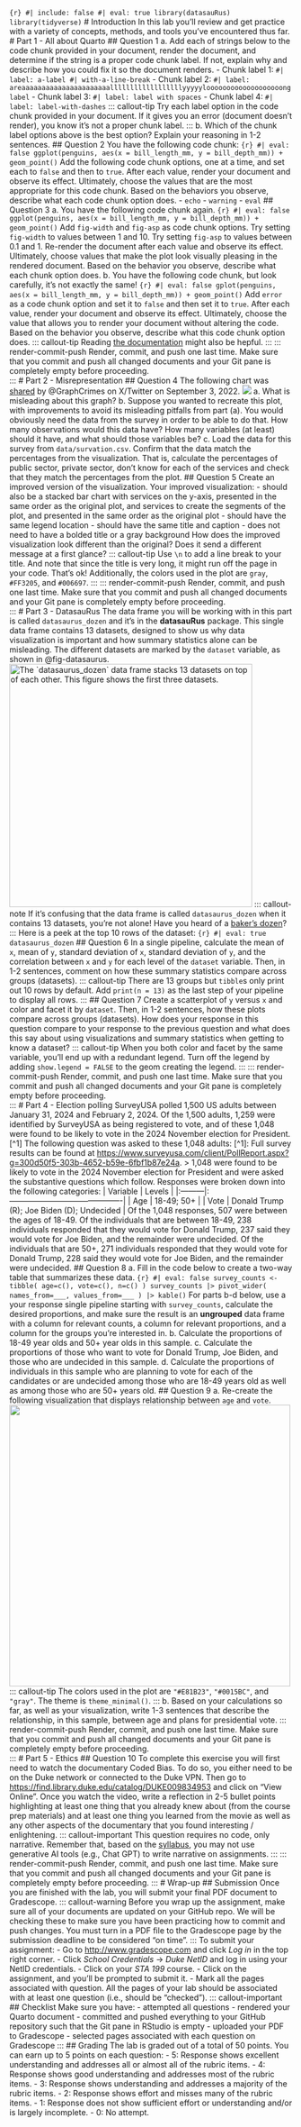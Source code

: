 ```{r} #| include: false #| eval: true library(datasauRus) library(tidyverse) ``` # Introduction In this lab you'll review and get practice with a variety of concepts, methods, and tools you've encountered thus far. # Part 1 - All about Quarto ## Question 1 a. Add each of strings below to the code chunk provided in your document, render the document, and determine if the string is a proper code chunk label. If not, explain why and describe how you could fix it so the document renders. - Chunk label 1: ``` #| label: a-label #| with-a-line-break ``` - Chunk label 2: ``` #| label: areaaaaaaaaaaaaaaaaaaaaaallllllllllllllllllyyyyylooooooooooooooooooonglabel ``` - Chunk label 3: ``` #| label: label with spaces ``` - Chunk label 4: ``` #| label: label-with-dashes ``` ::: callout-tip Try each label option in the code chunk provided in your document. If it gives you an error (document doesn't render), you know it's not a proper chunk label. ::: b. Which of the chunk label options above is the best option? Explain your reasoning in 1-2 sentences. ## Question 2 You have the following code chunk: ```{r} #| eval: false ggplot(penguins, aes(x = bill_length_mm, y = bill_depth_mm)) + geom_point() ``` Add the following code chunk options, one at a time, and set each to `false` and then to `true`. After each value, render your document and observe its effect. Ultimately, choose the values that are the most appropriate for this code chunk. Based on the behaviors you observe, describe what each code chunk option does. - `echo` - `warning` - `eval` ## Question 3 a. You have the following code chunk again. ```{r} #| eval: false ggplot(penguins, aes(x = bill_length_mm, y = bill_depth_mm)) + geom_point() ``` Add `fig-width` and `fig-asp` as code chunk options. Try setting `fig-width` to values between 1 and 10. Try setting `fig-asp` to values between 0.1 and 1. Re-render the document after each value and observe its effect. Ultimately, choose values that make the plot look visually pleasing in the rendered document. Based on the behavior you observe, describe what each chunk option does. b. You have the following code chunk, but look carefully, it's not exactly the same! ```{r} #| eval: false gplot(penguins, aes(x = bill_length_mm, y = bill_depth_mm)) + geom_point() ``` Add `error` as a code chunk option and set it to `false` and then set it to `true`. After each value, render your document and observe its effect. Ultimately, choose the value that allows you to render your document without altering the code. Based on the behavior you observe, describe what this code chunk option does. ::: callout-tip Reading [the documentation](https://quarto.org/docs/reference/formats/pdf.html#execution) might also be hepful. ::: ::: render-commit-push Render, commit, and push one last time. Make sure that you commit and push all changed documents and your Git pane is completely empty before proceeding. <br> ::: # Part 2 - Misrepresentation ## Question 4 The following chart was [shared](https://twitter.com/GraphCrimes/status/1566264004288331776) by \@GraphCrimes on X/Twitter on September 3, 2022. ![](images/private-sector.png){fig-align="center"} a. What is misleading about this graph? b. Suppose you wanted to recreate this plot, with improvements to avoid its misleading pitfalls from part (a). You would obviously need the data from the survey in order to be able to do that. How many observations would this data have? How many variables (at least) should it have, and what should those variables be? c. Load the data for this survey from `data/survation.csv`. Confirm that the data match the percentages from the visualization. That is, calculate the percentages of public sector, private sector, don't know for each of the services and check that they match the percentages from the plot. ## Question 5 Create an improved version of the visualization. Your improved visualization: - should also be a stacked bar chart with services on the y-axis, presented in the same order as the original plot, and services to create the segments of the plot, and presented in the same order as the original plot - should have the same legend location - should have the same title and caption - does not need to have a bolded title or a gray background How does the improved visualization look different than the original? Does it send a different message at a first glance? ::: callout-tip Use `\n` to add a line break to your title. And note that since the title is very long, it might run off the page in your code. That's ok! Additionally, the colors used in the plot are `gray`, `#FF3205`, and `#006697`. ::: ::: render-commit-push Render, commit, and push one last time. Make sure that you commit and push all changed documents and your Git pane is completely empty before proceeding. <br> ::: # Part 3 - DatasauRus The data frame you will be working with in this part is called `datasaurus_dozen` and it's in the **datasauRus** package. This single data frame contains 13 datasets, designed to show us why data visualization is important and how summary statistics alone can be misleading. The different datasets are marked by the `dataset` variable, as shown in @fig-datasaurus. ![The \`datasaurus_dozen\` data frame stacks 13 datasets on top of each other. This figure shows the first three datasets.](images/datasaurus-dozen.png){#fig-datasaurus fig-align="center" width="432"} ::: callout-note If it's confusing that the data frame is called `datasaurus_dozen` when it contains 13 datasets, you're not alone! Have you heard of a [baker's dozen](https://www.mentalfloss.com/article/32259/why-bakers-dozen-13)? ::: Here is a peek at the top 10 rows of the dataset: ```{r} #| eval: true datasaurus_dozen ``` ## Question 6 In a single pipeline, calculate the mean of `x`, mean of `y`, standard deviation of `x`, standard deviation of `y`, and the correlation between `x` and `y` for each level of the `dataset` variable. Then, in 1-2 sentences, comment on how these summary statistics compare across groups (datasets). ::: callout-tip There are 13 groups but `tibble`s only print out 10 rows by default. Add `print(n = 13)` as the last step of your pipeline to display all rows. ::: ## Question 7 Create a scatterplot of `y` versus `x` and color and facet it by `dataset`. Then, in 1-2 sentences, how these plots compare across groups (datasets). How does your response in this question compare to your response to the previous question and what does this say about using visualizations and summary statistics when getting to know a dataset? ::: callout-tip When you both color and facet by the same variable, you'll end up with a redundant legend. Turn off the legend by adding `show.legend = FALSE` to the geom creating the legend. ::: ::: render-commit-push Render, commit, and push one last time. Make sure that you commit and push all changed documents and your Git pane is completely empty before proceeding. <br> ::: # Part 4 - Election polling SurveyUSA polled 1,500 US adults between January 31, 2024 and February 2, 2024. Of the 1,500 adults, 1,259 were identified by SurveyUSA as being registered to vote, and of these 1,048 were found to be likely to vote in the 2024 November election for President.[^1] The following question was asked to these 1,048 adults: [^1]: Full survey results can be found at <https://www.surveyusa.com/client/PollReport.aspx?g=300d50f5-303b-4652-b59e-6fbf1b87e24a>. > 1,048 were found to be likely to vote in the 2024 November election for President and were asked the substantive questions which follow. Responses were broken down into the following categories: | Variable | Levels | |:---------|:-------------------------------------------| | Age | 18-49; 50+ | | Vote | Donald Trump (R); Joe Biden (D); Undecided | Of the 1,048 responses, 507 were between the ages of 18-49. Of the individuals that are between 18-49, 238 individuals responded that they would vote for Donald Trump, 237 said they would vote for Joe Biden, and the remainder were undecided. Of the individuals that are 50+, 271 individuals responded that they would vote for Donald Trump, 228 said they would vote for Joe Biden, and the remainder were undecided. ## Question 8 a. Fill in the code below to create a two-way table that summarizes these data. ```{r} #| eval: false survey_counts <- tibble( age=c(), vote=c(), n=c() ) survey_counts |> pivot_wider( names_from=___, values_from=___ ) |> kable() ``` For parts b-d below, use a your response single pipeline starting with `survey_counts`, calculate the desired proportions, and make sure the result is an **ungrouped** data frame with a column for relevant counts, a column for relevant proportions, and a column for the groups you're interested in. b. Calculate the proportions of 18-49 year olds and 50+ year olds in this sample. c. Calculate the proportions of those who want to vote for Donald Trump, Joe Biden, and those who are undecided in this sample. d. Calculate the proportions of individuals in this sample who are planning to vote for each of the candidates or are undecided among those who are 18-49 years old as well as among those who are 50+ years old. ## Question 9 a. Re-create the following visualization that displays relationship between `age` and `vote`. ![](images/surveyusa-trump-biden.png){width="500"} ::: callout-tip The colors used in the plot are `"#E81B23"`, `"#0015BC"`, and `"gray"`. The theme is `theme_minimal()`. ::: b. Based on your calculations so far, as well as your visualization, write 1-3 sentences that describe the relationship, in this sample, between age and plans for presidential vote. ::: render-commit-push Render, commit, and push one last time. Make sure that you commit and push all changed documents and your Git pane is completely empty before proceeding. <br> ::: # Part 5 - Ethics ## Question 10 To complete this exercise you will first need to watch the documentary Coded Bias. To do so, you either need to be on the Duke network or connected to the Duke VPN. Then go to <https://find.library.duke.edu/catalog/DUKE009834953> and click on "View Online". Once you watch the video, write a reflection in 2-5 bullet points highlighting at least one thing that you already knew about (from the course prep materials) and at least one thing you learned from the movie as well as any other aspects of the documentary that you found interesting / enlightening. ::: callout-important This question requires no code, only narrative. Remember that, based on the [syllabus](https://sta199-s24.github.io/course-syllabus.html#academic-honesty), you may not use generative AI tools (e.g., Chat GPT) to write narrative on assignments. ::: ::: render-commit-push Render, commit, and push one last time. Make sure that you commit and push all changed documents and your Git pane is completely empty before proceeding. ::: # Wrap-up ## Submission Once you are finished with the lab, you will submit your final PDF document to Gradescope. ::: callout-warning Before you wrap up the assignment, make sure all of your documents are updated on your GitHub repo. We will be checking these to make sure you have been practicing how to commit and push changes. You must turn in a PDF file to the Gradescope page by the submission deadline to be considered "on time". ::: To submit your assignment: - Go to <http://www.gradescope.com> and click *Log in* in the top right corner. - Click *School Credentials* $\rightarrow$ *Duke NetID* and log in using your NetID credentials. - Click on your *STA 199* course. - Click on the assignment, and you'll be prompted to submit it. - Mark all the pages associated with question. All the pages of your lab should be associated with at least one question (i.e., should be "checked"). ::: callout-important ## Checklist Make sure you have: - attempted all questions - rendered your Quarto document - committed and pushed everything to your GitHub repository such that the Git pane in RStudio is empty - uploaded your PDF to Gradescope - selected pages associated with each question on Gradescope ::: ## Grading The lab is graded out of a total of 50 points. You can earn up to 5 points on each question: - 5: Response shows excellent understanding and addresses all or almost all of the rubric items. - 4: Response shows good understanding and addresses most of the rubric items. - 3: Response shows understanding and addresses a majority of the rubric items. - 2: Response shows effort and misses many of the rubric items. - 1: Response does not show sufficient effort or understanding and/or is largely incomplete. - 0: No attempt.